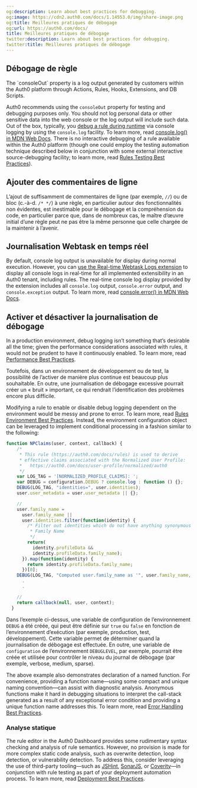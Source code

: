 ```yaml
---
og:description: Learn about best practices for debugging.
og:image: https://cdn2.auth0.com/docs/1.14553.0/img/share-image.png
og:title: Meilleures pratiques de débogage
og:url: https://auth0.com/docs/
title: Meilleures pratiques de débogage
twitter:description: Learn about best practices for debugging.
twitter:title: Meilleures pratiques de débogage
---
```


## Débogage de règle

<Warning>
The `consoleOut` property is a log output generated by customers within the Auth0 platform through Actions, Rules, Hooks, Extensions, and DB Scripts. 

Auth0 recommends using the `consoleOut` property for testing and debugging purposes only. You should not log personal data or other sensitive data into the web console or the log output will include such data.
</Warning>
Out of the box, typically, you [debug a rule during runtime](/docs/customize/rules/debug-rules) via console logging by using the `console.log` facility. To learn more, read [console.log() in MDN Web Docs](https://developer.mozilla.org/en-US/docs/Web/API/Console/log). There is no interactive debugging of a rule available within the Auth0 platform (though one could employ the testing automation technique described below in conjunction with some external interactive source-debugging facility; to learn more, read [Rules Testing Best Practices](/docs/rules-best-practices/rules-testing-best-practices)).

## Ajouter des commentaires de ligne

L’ajout de suffisamment de commentaires de ligne (par exemple, `//`) ou de bloc (c.-à-d. `/* */`) à une règle, en particulier autour des fonctionnalités non évidentes, est inestimable pour le débogage et la compréhension du code, en particulier parce que, dans de nombreux cas, le maître d’œuvre initial d’une règle peut ne pas être la même personne que celle chargée de la maintenir à l’avenir.

## Journalisation Webtask en temps réel

By default, console log output is unavailable for display during normal execution. However, you can [use the Real-time Webtask Logs extension](/docs/customize/extensions/real-time-webtask-logs) to display all console logs in real-time for all implemented extensibility in an Auth0 tenant, including rules. The real-time console log display provided by the extension includes all `console.log` output, `console.error` output, and `console.exception` output. To learn more, read [console.error() in MDN Web Docs](https://developer.mozilla.org/en-US/docs/Web/API/Console/error).

## Activer et désactiver la journalisation de débogage

In a production environment, debug logging isn’t something that’s desirable all the time; given the performance considerations associated with rules, it would not be prudent to have it continuously enabled. To learn more, read [Performance Best Practices](/docs/troubleshoot/performance-best-practices).

Toutefois, dans un environnement de développement ou de test, la possibilité de l’activer de manière plus continue est beaucoup plus souhaitable. En outre, une journalisation de débogage excessive pourrait créer un « bruit » important, ce qui rendrait l’identification des problèmes encore plus difficile.

Modifying a rule to enable or disable debug logging dependent on the environment would be messy and prone to error. To learn more, read [Rules Environment Best Practices](/docs/rules-best-practices/rules-environment-best-practices). Instead, the environment configuration object can be leveraged to implement conditional processing in a fashion similar to the following:

```js lines expandable
function NPClaims(user, context, callback) {
    /*
     * This rule (https://auth0.com/docs/rules) is used to derive
     * effective claims associated with the Normalized User Profile:
     *   https://auth0.com/docs/user-profile/normalized/auth0
     */
    var LOG_TAG = '[NORMALIZED_PROFILE_CLAIMS]: ';
    var DEBUG = configuration.DEBUG ? console.log : function () {};
    DEBUG(LOG_TAG, "identities=", user.identities);
    user.user_metadata = user.user_metadata || {};

    //
    user.family_name =
      user.family_name ||
      user.identities.filter(function(identity) {
        /* Filter out identities which do not have anything synonymous with
         * Family Name
         */
        return(
          identity.profileData &&
          identity.profileData.family_name);
      }).map(function(identity) {
        return identity.profileData.family_name;
      })[0];
    DEBUG(LOG_TAG, "Computed user.family_name as '", user.family_name, "'");
      .
      .

    //
    return callback(null, user, context);
  }
```

Dans l’exemple ci-dessus, une variable de configuration de l’environnement `DEBUG` a été créée, qui peut être définie sur `true` ou `false` en fonction de l’environnement d’exécution (par exemple, production, test, développement). Cette variable permet de déterminer quand la journalisation de débogage est effectuée. En outre, une variable de `configuration` de l’environnement `DEBUGLEVEL`, par exemple, pourrait être créée et utilisée pour contrôler le niveau du journal de débogage (par exemple, verbose, medium, sparse).

The above example also demonstrates declaration of a named function. For convenience, providing a function name—using some compact and unique naming convention—can assist with diagnostic analysis. Anonymous functions make it hard in debugging situations to interpret the call-stack generated as a result of any exceptional error condition and providing a unique function name addresses this. To learn more, read [Error Handling Best Practices](/docs/troubleshoot/error-handling-best-practices).

### Analyse statique

The rule editor in the <Tooltip tip="Auth0 Dashboard-Auth0's main product to configure your services." cta="View Glossary" href="/docs/glossary?term=Auth0+Dashboard">Auth0 Dashboard</Tooltip> provides some rudimentary syntax checking and analysis of rule semantics. However, no provision is made for more complex static code analysis, such as overwrite detection, loop detection, or vulnerability detection. To address this, consider leveraging the use of third-party tooling—such as [JSHint](https://jshint.com/about/), [SonarJS](https://www.sonarsource.com/products/codeanalyzers/sonarjs.html), or [Coverity](https://www.synopsys.com/software-integrity/security-testing/static-analysis-sast.html)—in conjunction with rule testing as part of your deployment automation process. To learn more, read [Deployment Best Practices](/docs/deploy-monitor/deployment-best-practices).